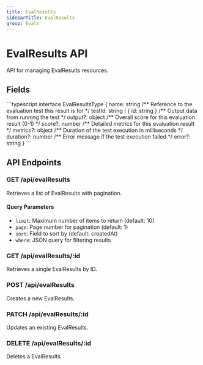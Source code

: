```yaml
---
title: EvalResults
sidebarTitle: EvalResults
group: Evals
---
```



# EvalResults API

API for managing EvalResults resources.

## Fields

<TSDoc>
```typescript
interface EvalResultsType {
  name: string
  /** Reference to the evaluation test this result is for */
  testId: string | { id: string }
  /** Output data from running the test */
  output?: object
  /** Overall score for this evaluation result (0-1) */
  score?: number
  /** Detailed metrics for this evaluation result */
  metrics?: object
  /** Duration of the test execution in milliseconds */
  duration?: number
  /** Error message if the test execution failed */
  error?: string
}
```
</TSDoc>


## API Endpoints

### GET /api/evalResults
Retrieves a list of EvalResults with pagination.

#### Query Parameters
- `limit`: Maximum number of items to return (default: 10)
- `page`: Page number for pagination (default: 1)
- `sort`: Field to sort by (default: createdAt)
- `where`: JSON query for filtering results

### GET /api/evalResults/:id
Retrieves a single EvalResults by ID.

### POST /api/evalResults
Creates a new EvalResults.

### PATCH /api/evalResults/:id
Updates an existing EvalResults.

### DELETE /api/evalResults/:id
Deletes a EvalResults.

